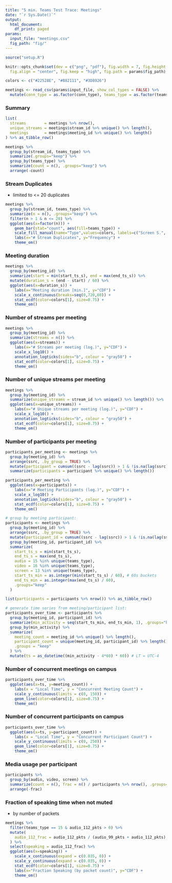 ```yaml
---
title: "5 min. Teams Test Trace: Meetings"
date: "`r Sys.Date()`"
output:
  html_document:
    df_print: paged
params:
  input_file: "meetings.csv"
  fig_path: "fig/"
---
```


```r
source("setup.R")

knitr::opts_chunk$set(dev = c("png", "pdf"), fig.width = 7, fig.height = 4,
  fig.align = "center", fig.keep = "high", fig.path = params$fig_path)

colors <- c("#22528E", "#882111", "#3D8926")
```

```r
meetings <- read_csv(params$input_file, show_col_types = FALSE) %>%
  mutate(conn_type = as.factor(conn_type), teams_type = as.factor(teams_type))
```

### Summary

```r
list(
  streams        = meetings %>% nrow(),
  unique_streams = meetings$stream_id %>% unique() %>% length(),
  meetings       = meetings$meeting_id %>% unique() %>% length()
) %>% as_tibble_row()
```

```r
meetings %>%
  group_by(stream_id, teams_type) %>%
  summarize(.groups="keep") %>%
  group_by(teams_type) %>%
  summarize(count = n(), .groups="keep") %>%
  arrange(-count)
```

### Stream Duplicates

* limited to <= 20 duplicates

```r
meetings %>%
  group_by(stream_id, teams_type) %>%
  summarize(n = n(), .groups="keep") %>%
  filter(n > 1 & n <= 20) %>%
  ggplot(aes(x=factor(n))) +
    geom_bar(stat="count", aes(fill=teams_type)) +
    scale_fill_manual(name="Type",values=colors, labels=c("Screen S.", "Audio", "Video")) +
    labs(x="# Stream Duplicates", y="Frequency") +
    theme_om()
```

### Meeting duration

```r
meetings %>%
  group_by(meeting_id) %>%
  summarize(start = min(start_ts_s), end = max(end_ts_s)) %>%
  mutate(duration_s = (end - start) / 60) %>%
  ggplot(aes(x=duration_s)) +
    labs(x="Meeting duration [min.]", y="CDF") +
    scale_x_continuous(breaks=seq(0,720,60)) +
    stat_ecdf(color=colors[1], size=0.75) +
    theme_om()
```

### Number of streams per meeting

```r
meetings %>%
  group_by(meeting_id) %>%
  summarize(streams = n()) %>%
  ggplot(aes(x=streams)) +
    labs(x="# Streams per meeting (log.)", y="CDF") +
    scale_x_log10() +
    annotation_logticks(sides="b", colour = "gray50") +
    stat_ecdf(color=colors[1], size=0.75) +
    theme_om()
```

### Number of unique streams per meeting

```r
meetings %>%
  group_by(meeting_id) %>%
  summarize(unique_streams = stream_id %>% unique() %>% length()) %>%
  ggplot(aes(x=unique_streams)) +
    labs(x="# Unique streams per meeting (log.)", y="CDF") +
    scale_x_log10() +
    annotation_logticks(sides="b", colour = "gray50") +
    stat_ecdf(color=colors[1], size=0.75) +
    theme_om()
```

### Number of participants per meeting

```r
participants_per_meeting <- meetings %>% 
  group_by(meeting_id) %>%
  arrange(ssrc, .by_group = TRUE) %>%
  mutate(participant = cumsum((ssrc - lag(ssrc)) > 1 & !is.na(lag(ssrc)))) %>%
  summarize(participants = participant %>% unique() %>% length())

participants_per_meeting %>%
  ggplot(aes(x=participants)) +
    labs(x="# Meeting Participants (log.)", y="CDF") +
    scale_x_log10() +
    annotation_logticks(sides="b", colour = "gray50") +
    stat_ecdf(color=colors[1], size=0.75) +
    theme_om()
```

```r
# group by meeting participant:
participants <- meetings %>%
  group_by(meeting_id) %>%
  arrange(ssrc, .by_group = TRUE) %>%
  mutate(participant_id = cumsum((ssrc - lag(ssrc)) > 1 & !is.na(lag(ssrc)))) %>%
  group_by(meeting_id, participant_id) %>%
  summarize(
    start_ts_s = min(start_ts_s),
    end_ts_s = max(end_ts_s),
    audio = 15 %in% unique(teams_type),
    video = 16 %in% unique(teams_type),
    screen = 13 %in% unique(teams_type),
    start_ts_min = as.integer(min(start_ts_s) / 60), # 60s buckets
    end_ts_min = as.integer(max(end_ts_s) / 60),
    .groups="keep"
  )
```

```r
list(participants = participants %>% nrow()) %>% as_tibble_row()
```



```r
# generate time series from meeting/participant list:
participants_over_time <- participants %>%
  group_by(meeting_id, participant_id) %>%
  summarize(min_activity = seq(start_ts_min, end_ts_min, 1), .groups="keep") %>%
  group_by(min_activity) %>%
  summarize(
    meeting_count = meeting_id %>% unique() %>% length(),
    participant_count = unique(meeting_id, participant_id) %>% length(),
    .groups = "keep"
  ) %>%
  mutate(ts = as_datetime((min_activity - 4*60) * 60)) # LT = UTC-4
```


### Number of concurrent meetings on campus
  
```r
participants_over_time %>%
  ggplot(aes(x=ts, y=meeting_count)) +
    labs(x = "Local Time", y = "Concurrent Meeting Count") +
    scale_y_continuous(limits = c(0, 150)) +
    geom_line(color=colors[1], size=0.75) +
    theme_om()
```

### Number of concurrent participants on campus

```r
participants_over_time %>%
  ggplot(aes(x=ts, y=participant_count)) +
    labs(x = "Local Time", y = "Concurrent Participant Count") +
    scale_y_continuous(limits = c(0, 250)) +
    geom_line(color=colors[1], size=0.75) +
    theme_om()
```

### Media usage per participant

```r
participants %>%
  group_by(audio, video, screen) %>%
  summarize(count = n(), frac = n() / participants %>% nrow(), .groups="keep") %>%
  arrange(-frac)
```

### Fraction of speaking time when not muted
* by number of packets

```r
meetings %>%
  filter(teams_type == 15 & audio_112_pkts > 0) %>%
  mutate(
    audio_112_frac = audio_112_pkts / (audio_99_pkts + audio_112_pkts),
  ) %>%
  select(speaking = audio_112_frac) %>%
  ggplot(aes(x=speaking)) +
    scale_x_continuous(expand = c(0.035, 0)) +
    scale_y_continuous(expand = c(0.035, 0)) +
    stat_ecdf(color=colors[1], size=0.75) +
    labs(x="Fraction Speaking (by packet count)", y="CDF") +
    theme_om()
```

